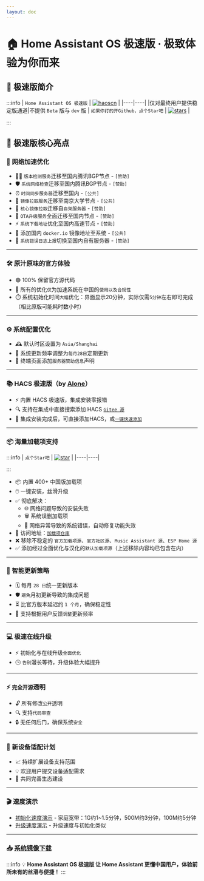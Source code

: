 ```yaml
---
layout: doc
---
```


# 🏠 Home Assistant OS 极速版 · 极致体验为你而来

## 🌟 极速版简介


:::info 
| `Home Assistant OS 极速版` | [![haoscn](https://camo.githubusercontent.com/812fc8ae4e90824fc4661a2e97644f969c68cec0a96e0a1b14f7755d43a08464/68747470733a2f2f696d672e736869656c64732e696f2f62616467652f486f6d65253230417373697374616e742532304f532d2545362539452538312545392538302539462545372538392538382d3431424446353f7374796c653d666f722d7468652d6261646765266c6f676f3d686f6d652d617373697374616e74266c6f676f436f6c6f723d7768697465)](https://github.com/ha-china/HAOS-CN/) |
|----|----|
|仅对最终用户提供稳定版通道|不提供 `Beta` 版与 `dev` 版
| `如果你打的开Github，点个Star吧` | [![stars](https://img.shields.io/github/stars/ha-china/HAOS-CN)](https://github.com/ha-china/HAOS-CN/) |


:::


## 🌟 极速版核心亮点

### 🚀 网络加速优化
- 🕵️‍♂️ `版本检测服务`迁移至国内腾讯BGP节点 - `[赞助]`
- 🛡️ `系统网络检查`迁移至国内腾讯BGP节点 - `[赞助]`
- ⏰ `时间同步服务器`迁移至国内 - `[公共]`
- 🏫 `镜像拉取服务`迁移至南京大学节点 - `[公共]`
- 🏢 `核心镜像拉取`迁移自`自架服务器` - `[赞助]`
- 🔄 `OTA升级服务`全面迁移至国内节点 - `[赞助]`
- ⚡ `系统下载地址`优化至国内高速节点 - `[赞助]`
- 🐳 添加国内 `docker.io` 镜像地址至系统 - `[公共]`
- 🔗 `系统错误日志上报`切换至国内自有服务器 - `[赞助]`
---

### 🛠️ 原汁原味的官方体验
- 🟢 100% 保留官方源代码
- 🚀 所有的优化`仅`为加速系统在中国的`使用以及合规性`
- ⏱️ 系统初始化时间`大幅`优化：界面显示20分钟，实际仅需`5分钟`左右即可完成（相比原版可能耗时数小时）

---

### ⚙️ 系统配置优化
- 🕰️ 默认时区设置为 `Asia/Shanghai`
- 📅 系统更新频率调整为`每月28日`定期更新
- 📢 终端页面添加`服务器赞助信息`声明

---

### 📚 HACS 极速版（by  [Alone](https://anlo.ng/)）
- ⚡ 内置 HACS 极速版，集成安装零报错
- 🔍 支持在集成中直接搜索添加 HACS [`Gitee 源`](https://gitee.com/hacs-china/)
- 🚀 集成安装完成后，可直接添加HACS，或[`一键快速添加`](https://my.home-assistant.io/redirect/config_flow_start/?domain=hacs)


---

### 📦 海量加载项支持
:::info
| `点个Star吧` | [![star](https://gitee.com/desmond_GT/hassio-addons/badge/star.svg?theme=dark)](https://gitee.com/desmond_GT/hassio-addons/blob/main/README.md) |
|----|----|

:::

- 📦 内置 400+ 中国版加载项
- 🖱️ 一键安装，丝滑升级
- ✅ 彻底解决：
  - 🌐 网络问题导致的安装失败
  - 🗑️ 系统误删加载项
  - 🔧 网络异常导致的系统错误，自动修复功能失效
- 🔗 访问地址：[`加载项仓库`](https://gitee.com/desmond_GT/hassio-addons)
- ❌ 移除不稳定的 `官方加载项源`、`官方社区源`、`Music Assistant 源`、`ESP Home 源`
- ✅ 添加经过全面优化与汉化的`默认加载项源`（上述移除内容均已包含在内）

---

### 📅 智能更新策略
- 🗓️ 每月 `28 日`统一更新版本
- 🛡️ `避免`月初更新导致的集成问题
- ⏳ 比官方版本延迟约 `1 个月`，确保稳定性
- 📝 支持根据用户反馈`调整`更新频率

---

### 💻 极速在线升级
- ⚡ 初始化与在线升级`全面优化`
- 🕒 `告别`漫长等待，升级体验大幅提升

---

### ⚡ `完全开源`透明
- 🔓 所有修改`公开`透明
- 🔍 支持`代码审查`
- 🔒 无任何后门，确保系统`安全`

---

### 🔧 新设备适配计划
- 📈 持续扩展设备支持范围
- 💡 欢迎用户提交设备适配需求
- 🤝 共同完善生态建设

---

### 🎬 速度演示
- [初始化速度演示](https://www.bilibili.com/video/BV1tr7VzCE35/?share_source=copy_web&vd_source=9b5dc5e48277a13da484e0352d3707e9) -  家庭宽带：1G约1~1.5分钟，500M约3分钟，100M约5分钟
- [升级速度演示](https://www.bilibili.com/video/BV1judBY2ES7?t=82.3) - 升级速度与初始化类似

---

### 📥 [系统镜像下载](download#中国优化版系统镜像下载)

:::info
💡 **Home Assistant OS 极速版 让 Home Assistant 更懂中国用户，体验前所未有的丝滑与便捷！**
:::
